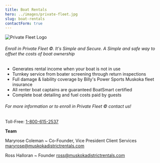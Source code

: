 ```yaml
---
title: Boat Rentals
hero: ../images/private-fleet.jpg
slug: boat-rentals
contactForm: true
---
```


![Private Fleet Logo](../images/private-fleet-logo.png)

###### Enroll in Private Fleet ©. It's Simple and Secure. A Simple and safe way to offset the costs of boat ownership

- Generates rental income when your boat is not in use
- Turnkey service from boater screening through return inspections
- Full damage & liability coverage by Billy's Power Sports Muskoka fleet insurance
- All renter boat captains are guaranteed BoatSmart certified
- Complete boat detailing and fuel costs paid by guests

###### For more information or to enroll in Private Fleet © contact us!

Toll-Free: <a href="tel:18006152537">1-800-615-2537</a>

**Team**

Maryrose Coleman ~ Co-Founder, Vice President Client Services
<maryrose@muskokadistrictrentals.com>

Ross Halloran ~ Founder
<ross@muskokadistrictrentals.com>
